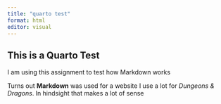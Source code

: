 ```yaml
---
title: "quarto test"
format: html
editor: visual
---
```


## This is a Quarto Test

I am using this assignment to test how Markdown works

Turns out **Markdown** was used for a website I use a lot for *Dungeons & Dragons*. In hindsight that makes a lot of sense
